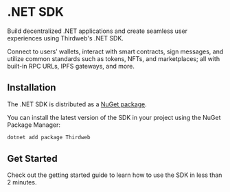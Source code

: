 
# .NET SDK

Build decentralized .NET applications and create seamless user experiences using Thirdweb's .NET SDK.

Connect to users’ wallets, interact with smart contracts, sign messages, and utilize common standards such as tokens, NFTs, and marketplaces; all with built-in RPC URLs, IPFS gateways, and more.

<OpenSourceCard
	title=".NET SDK"
	href="https://github.com/thirdweb-dev/dotnet"
	isLibrary={true}
/>

## Installation

The .NET SDK is distributed as a [NuGet package](https://www.nuget.org/packages/Thirdweb).

You can install the latest version of the SDK in your project using the NuGet Package Manager:

```bash
dotnet add package Thirdweb
```

## Get Started

Check out the getting started guide to learn how to use the SDK in less than 2 minutes.

<ArticleIconCard
	href="/dotnet/getting-started"
	icon={GraduationCap}
	title="Get started with the .NET SDK"
/>
